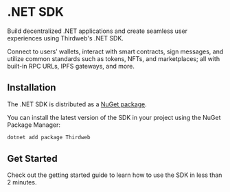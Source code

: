 
# .NET SDK

Build decentralized .NET applications and create seamless user experiences using Thirdweb's .NET SDK.

Connect to users’ wallets, interact with smart contracts, sign messages, and utilize common standards such as tokens, NFTs, and marketplaces; all with built-in RPC URLs, IPFS gateways, and more.

<OpenSourceCard
	title=".NET SDK"
	href="https://github.com/thirdweb-dev/dotnet"
	isLibrary={true}
/>

## Installation

The .NET SDK is distributed as a [NuGet package](https://www.nuget.org/packages/Thirdweb).

You can install the latest version of the SDK in your project using the NuGet Package Manager:

```bash
dotnet add package Thirdweb
```

## Get Started

Check out the getting started guide to learn how to use the SDK in less than 2 minutes.

<ArticleIconCard
	href="/dotnet/getting-started"
	icon={GraduationCap}
	title="Get started with the .NET SDK"
/>
